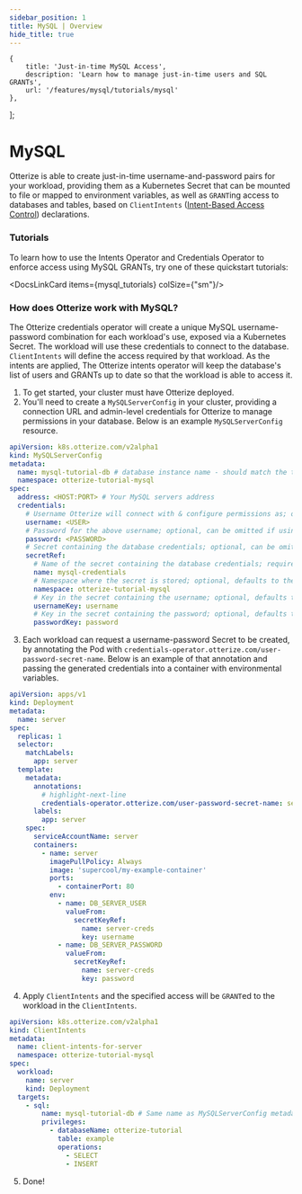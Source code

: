 ```yaml
---
sidebar_position: 1
title: MySQL | Overview
hide_title: true
---
```



    {
        title: 'Just-in-time MySQL Access',
        description: 'Learn how to manage just-in-time users and SQL GRANTs',
        url: '/features/mysql/tutorials/mysql'
    },
];

# MySQL

Otterize is able to create just-in-time username-and-password pairs for your workload, providing them as a Kubernetes Secret that can be mounted to file or mapped to environment variables, as well as `GRANT`ing access to databases and tables, based on `ClientIntents` ([Intent-Based Access Control](/overview/intent-based-access-control)) declarations.

### Tutorials

To learn how to use the Intents Operator and Credentials Operator to enforce access using MySQL GRANTs, try one of these quickstart tutorials:

<DocsLinkCard items={mysql_tutorials} colSize={"sm"}/>



### How does Otterize work with MySQL?

The Otterize credentials operator will create a unique MySQL username-password combination for each workload's use, exposed via a Kubernetes Secret. The workload will use these credentials to connect to the database. `ClientIntents` will define the access required by that workload. As the intents are applied, The Otterize intents operator will keep the database's list of users and GRANTs up to date so that the workload is able to access it.

1. To get started, your cluster must have Otterize deployed.
2. You'll need to create a `MySQLServerConfig` in your cluster, providing a connection URL and admin-level credentials for Otterize to manage permissions in your database. Below is an example `MySQLServerConfig` resource.
```yaml
apiVersion: k8s.otterize.com/v2alpha1
kind: MySQLServerConfig
metadata:
  name: mysql-tutorial-db # database instance name - should match the target in ClientIntents
  namespace: otterize-tutorial-mysql
spec:
  address: <HOST:PORT> # Your MySQL servers address
  credentials:
    # Username Otterize will connect with & configure permissions as; optional, can be omitted if using a secretRef
    username: <USER>
    # Password for the above username; optional, can be omitted if using a secretRef
    password: <PASSWORD>
    # Secret containing the database credentials; optional, can be omitted if using the above username & password fields
    secretRef:
      # Name of the secret containing the database credentials; required
      name: mysql-credentials
      # Namespace where the secret is stored; optional, defaults to the namespace of the MySQLServerConfig
      namespace: otterize-tutorial-mysql
      # Key in the secret containing the username; optional, defaults to 'username'
      usernameKey: username
      # Key in the secret containing the password; optional, defaults to 'password'
      passwordKey: password
```

3. Each workload can request a username-password Secret to be created, by annotating the Pod with `credentials-operator.otterize.com/user-password-secret-name`. Below is an example of that annotation and passing the generated credentials into a container with environmental variables.

```yaml
apiVersion: apps/v1
kind: Deployment
metadata:
  name: server
spec:
  replicas: 1
  selector:
    matchLabels:
      app: server
  template:
    metadata:
      annotations:
        # highlight-next-line
        credentials-operator.otterize.com/user-password-secret-name: server-creds
      labels:
        app: server
    spec:
      serviceAccountName: server
      containers:
        - name: server
          imagePullPolicy: Always
          image: 'supercool/my-example-container'
          ports:
            - containerPort: 80
          env:
            - name: DB_SERVER_USER
              valueFrom:
                secretKeyRef:
                  name: server-creds
                  key: username
            - name: DB_SERVER_PASSWORD
              valueFrom:
                secretKeyRef:
                  name: server-creds
                  key: password
```


4. Apply `ClientIntents` and the specified access will be `GRANT`ed to the workload in the `ClientIntents`.


```yaml
apiVersion: k8s.otterize.com/v2alpha1
kind: ClientIntents
metadata:
  name: client-intents-for-server
  namespace: otterize-tutorial-mysql
spec:
  workload:
    name: server
    kind: Deployment
  targets:
    - sql:
        name: mysql-tutorial-db # Same name as MySQLServerConfig metadata.name
        privileges:
          - databaseName: otterize-tutorial
            table: example
            operations:
              - SELECT
              - INSERT
```

5. Done!